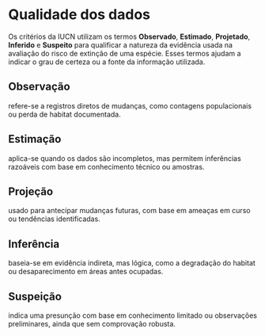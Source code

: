 # Qualidade dos dados

Os critérios da IUCN utilizam os termos **Observado**, **Estimado**, **Projetado**, **Inferido** e **Suspeito** para qualificar a natureza da evidência usada na avaliação do risco de extinção de uma espécie. Esses termos ajudam a indicar o grau de certeza ou a fonte da informação utilizada.

## Observação

refere-se a registros diretos de mudanças, como contagens populacionais ou perda de habitat documentada.

## Estimação

aplica-se quando os dados são incompletos, mas permitem inferências razoáveis com base em conhecimento técnico ou amostras.

## Projeção

usado para antecipar mudanças futuras, com base em ameaças em curso ou tendências identificadas.

## Inferência

baseia-se em evidência indireta, mas lógica, como a degradação do habitat ou desaparecimento em áreas antes ocupadas.

## Suspeição

indica uma presunção com base em conhecimento limitado ou observações preliminares, ainda que sem comprovação robusta.